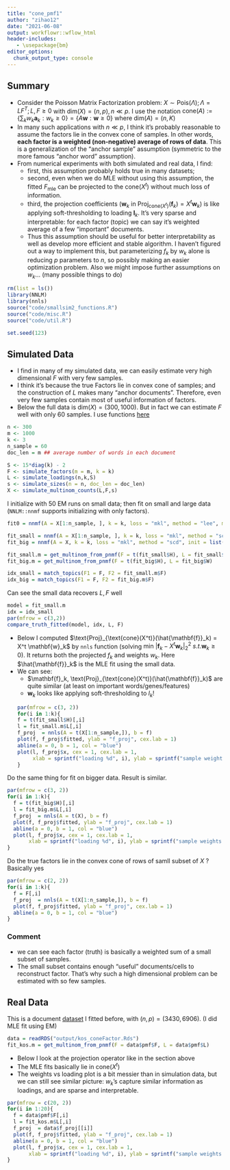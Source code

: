 ```yaml
---
title: "cone_pmf1"
author: "zihao12"
date: "2021-06-08"
output: workflowr::wflow_html
header-includes:
   - \usepackage{bm}
editor_options:
  chunk_output_type: console
---
```


## Summary

* Consider the Poisson Matrix Factorization problem: $X \sim \text{Pois}(\Lambda); \Lambda = L F^T; L, F \geq 0$ with $\text{dim}(X) = (n, p), n \ll p$. I use the notation $\text{cone}(A) := \{\sum_k w_k \mathbf{a}_k: w_k \geq 0\} = \{A \mathbf{w}: \mathbf{w} \geq 0\}$ where $\text{dim}(A) = (n, K)$
* In many such applications with $n \ll p$, I think it's probably reasonable to assume the factors lie in the convex cone of samples. In other words, **each factor is a weighted (non-negative) average of rows of data**. This is a generalization of the "anchor sample" assumption (symmetric to the more famous "anchor word" assumption). 
* From numerical experiments with both simulated and real data, I find: 
    - first, this assumption probably holds true in many datasets; 
    - second, even when we do MLE without using this assumption, the fitted $F_{\text{mle}}$ can be projected to the $\text{cone}(X^{t})$ without much loss of information.
    - third, the projection coefficients ($\mathbf{w}_k$ in $\text{Proj}_{\text{cone}(X^t)}(\mathbf{f}_k) = X^t \mathbf{w}_k$) is like applying soft-thresholding to loading $\mathbf{l}_k$. It's very sparse and interpretable: for each factor (topic) we can say it's weighted average of a few "important" documents. 
  * Thus this assumption should be useful for better interpretability as well as develop more efficient and stable algorithm. I haven't figured out a way to implement this, but parameterizing $f_k$ by $w_k$ alone is reducing $p$ parameters to $n$, so possibly making an easier optimization problem. Also we might impose further assumptions on $w_k$... (many possible things to do)



```r
rm(list = ls())
library(NNLM)
library(nnls)
source("code/smallsim2_functions.R")
source("code/misc.R")
source("code/util.R")

set.seed(123)
```

## Simulated Data

* I find in many of my simulated data, we can easily estimate very high dimensional $F$ with very few samples. 
* I think it's because the true Factors lie in convex cone of samples; and the construction of $L$ makes many "anchor documents". Therefore, even very few samples contain most of useful information of factors.  
* Below the full data is $\text{dim}(X) = (300, 1000)$. But in fact we can estimate $F$ well with only 60 samples. I use functions  [here](https://github.com/zihao12/ebpmf_data_analysis/blob/master/code/smallsim2_functions.R) 
```r
n <- 300
m <- 1000
k <- 3
n_sample = 60
doc_len = m ## average number of words in each document

S <- 15*diag(k) - 2
F <- simulate_factors(m = m, k = k)
L <- simulate_loadings(n,k,S)
s <- simulate_sizes(n = n, doc_len = doc_len)
X <- simulate_multinom_counts(L,F,s)
```

I initialize with 50 EM runs on small data; then fit on small and large data (`NNLM::nnmf` supports initializing with only factors). 
```r
fit0 = nnmf(A = X[1:n_sample, ], k = k, loss = "mkl", method = "lee", max.iter = 50)

fit_small = nnmf(A = X[1:n_sample, ], k = k, loss = "mkl", method = "scd", init = list(H = fit0$H), max.iter = 200)
fit_big = nnmf(A = X, k = k, loss = "mkl", method = "scd", init = list(H = fit0$H), max.iter = 200)

fit_small.m = get_multinom_from_pnmf(F = t(fit_small$H), L = fit_small$W)
fit_big.m = get_multinom_from_pnmf(F = t(fit_big$H), L = fit_big$W)

idx_small = match_topics(F1 = F, F2 = fit_small.m$F)
idx_big = match_topics(F1 = F, F2 = fit_big.m$F)
```

Can see the small data recovers $L, F$ well
```r
model = fit_small.m
idx = idx_small
par(mfrow = c(3,2))
compare_truth_fitted(model, idx, L, F)
```

* Below I computed $\text{Proj}_{\text{cone}(X^t)}(\hat{\mathbf{f}}_k) = X^t \mathbf{w}_k$ by `nnls` function (solving $\text{min} \ |\mathbf{f}_k - X^t \mathbf{w}_k|_2^2 \ s.t. \mathbf{w}_k \geq 0$). It returns both the projected $f_k$ and weights $w_k$. Here $\hat{\mathbf{f}}_k$ is the MLE fit using the small data. 
* We can see: 
    - $\mathbf{f}_k, \text{Proj}_{\text{cone}(X^t)}(\hat{\mathbf{f}}_k)$ are quite similar (at least on important words/genes/features)
    - $\mathbf{w}_k$ looks like applying soft-thresholding to $l_k$!
```r
par(mfrow = c(3, 2))
for(i in 1:k){
  f = t(fit_small$H)[,i]
  l = fit_small.m$L[,i]
  f_proj  = nnls(A = t(X[1:n_sample,]), b = f)
  plot(f, f_proj$fitted, ylab = "f_proj", cex.lab = 1)
  abline(a = 0, b = 1, col = "blue")
  plot(l, f_proj$x, cex = 1, cex.lab = 1,
       xlab = sprintf("loading %d", i), ylab = sprintf("sample weights for factor %d", i))
}
```

Do the same thing for fit on bigger data. Result is similar.
```r
par(mfrow = c(3, 2))
for(i in 1:k){
  f = t(fit_big$H)[,i]
  l = fit_big.m$L[,i]
  f_proj  = nnls(A = t(X), b = f)
  plot(f, f_proj$fitted, ylab = "f_proj", cex.lab = 1)
  abline(a = 0, b = 1, col = "blue")
  plot(l, f_proj$x, cex = 1, cex.lab = 1,
       xlab = sprintf("loading %d", i), ylab = sprintf("sample weights for factor %d", i))
}
```

Do the true factors lie in the convex cone of rows of samll subset of $X$ ? Basically yes
```r
par(mfrow = c(2, 2))
for(i in 1:k){
  f = F[,i]
  f_proj  = nnls(A = t(X[1:n_sample,]), b = f)
  plot(f, f_proj$fitted, ylab = "f_proj", cex.lab = 1)
  abline(a = 0, b = 1, col = "blue")
}
```

### Comment

* we can see each factor (truth) is basically a weighted sum of a small subset of samples.
* The small subset contains enough "useful" documents/cells to reconstruct factor. That's why such a high dimensional problem can be estimated with so few samples.


## Real Data
This is a document [dataset](https://zihao12.github.io/ebpmf_data_analysis/kos_K20_ebpmf.alpha_v0.3.8.html) I fitted before, with $(n, p) = (3430, 6906)$. (I did MLE fit using EM)

```r
data = readRDS("output/kos_coneFactor.Rds")
fit_kos.m = get_multinom_from_pnmf(F = data$pmf$F, L = data$pmf$L)
```

* Below I look at the projection operator like in the section above
* The MLE fits basically lie in $\text{cone}(X^t)$
* The weights vs loading plot is a bit messier than in simulation data,  but we can still see similar picture: $w_k$'s capture similar information as loadings, and are sparse and interpretable. 
```r
par(mfrow = c(20, 2))
for(i in 1:20){
  f = data$pmf$F[,i]
  l = fit_kos.m$L[,i]
  f_proj  = data$f_proj[[i]]
  plot(f, f_proj$fitted, ylab = "f_proj", cex.lab = 1)
  abline(a = 0, b = 1, col = "blue")
  plot(l, f_proj$x, cex = 1, cex.lab = 1,
       xlab = sprintf("loading %d", i), ylab = sprintf("sample weights for factor %d", i))
}
```



